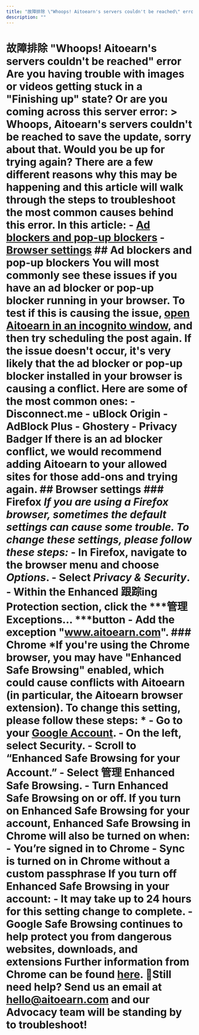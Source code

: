 ```yaml
---
title: "故障排除 \"Whoops! Aitoearn's servers couldn't be reached\" error"
description: ""
---
```


# 故障排除 "Whoops! Aitoearn's servers couldn't be reached" error Are you having trouble with images or videos getting stuck in a "Finishing up" state? Or are you coming across this server error: > Whoops, Aitoearn's servers couldn't be reached to save the update, sorry about that. Would you be up for trying again? There are a few different reasons why this may be happening and this article will walk through the steps to troubleshoot the most common causes behind this error. In this article: - [Ad blockers and pop-up blockers](#h_01H9NTMQ5AHTJYVY58ASD12C59) - [Browser settings](#h_01H9NTNBCV5AFWGZDT20BPZH49) ## Ad blockers and pop-up blockers You will most commonly see these issues if you have an ad blocker or pop-up blocker running in your browser. To test if this is causing the issue, [open Aitoearn in an incognito window](https://aitoearn.helpscoutdocs.com/article/508-opening-aitoearn-in-an-incognito-or-private-window-how-to-safelist-aitoearn-and-using-a-vpn#h_01GGABZBW3EQ247KTM4YY1D2VC), and then try scheduling the post again. If the issue doesn't occur, it's very likely that the ad blocker or pop-up blocker installed in your browser is causing a conflict. Here are some of the most common ones: - Disconnect.me - uBlock Origin - AdBlock Plus - Ghostery - Privacy Badger If there is an ad blocker conflict, we would recommend adding Aitoearn to your allowed sites for those add-ons and trying again. ## Browser settings ### Firefox *If you are using a Firefox browser, sometimes the default settings can cause some trouble. To change these settings, please follow these steps:* - In Firefox, navigate to the browser menu and choose ***Options***. - Select ***Privacy & Security***. - Within the Enhanced 跟踪ing Protection section, click the ***管理 Exceptions... ***button - Add the exception "www.aitoearn.com". ### Chrome *If you're using the Chrome browser, you may have "Enhanced Safe Browsing" enabled, which could cause conflicts with Aitoearn (in particular, the Aitoearn browser extension). To change this setting, please follow these steps: * - Go to your [Google Account](https://myaccount.google.com/). - On the left, select Security. - Scroll to “Enhanced Safe Browsing for your Account.” - Select 管理 Enhanced Safe Browsing. - Turn Enhanced Safe Browsing on or off. If you turn on Enhanced Safe Browsing for your account, Enhanced Safe Browsing in Chrome will also be turned on when: - You’re signed in to Chrome - Sync is turned on in Chrome without a custom passphrase If you turn off Enhanced Safe Browsing in your account: - It may take up to 24 hours for this setting change to complete. - Google Safe Browsing continues to help protect you from dangerous websites, downloads, and extensions Further information from Chrome can be found [here](https://support.google.com/accounts/answer/11577602?hl=en). 📝Still need help? Send us an email at [hello@aitoearn.com](mailto:hello@aitoearn.com) and our Advocacy team will be standing by to troubleshoot!